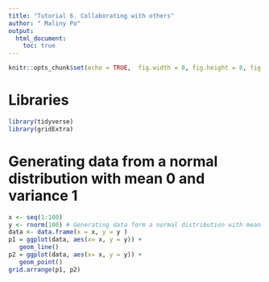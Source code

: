 ```yaml
---
title: "Tutorial 6. Collaborating with others"
author: " Maliny Po"
output:
  html_document:
    toc: true
---
```

```r
knitr::opts_chunk$set(echo = TRUE,  fig.width = 8, fig.height = 8, fig.alig = "center")
```

# Libraries

```r
library(tidyverse)
library(gridExtra)
```
# Generating data from a normal distribution with mean 0 and variance 1
```r
x <- seq(1:100)
y <- rnorm(100) # Generating data form a normal distribution with mean 0 and variance 1
data <- data.frame(x = x, y = y )
p1 = ggplot(data, aes(x= x, y = y)) +
   geom_line()
p2 = ggplot(data, aes(x= x, y = y)) +
   geom_point()
grid.arrange(p1, p2)
```

